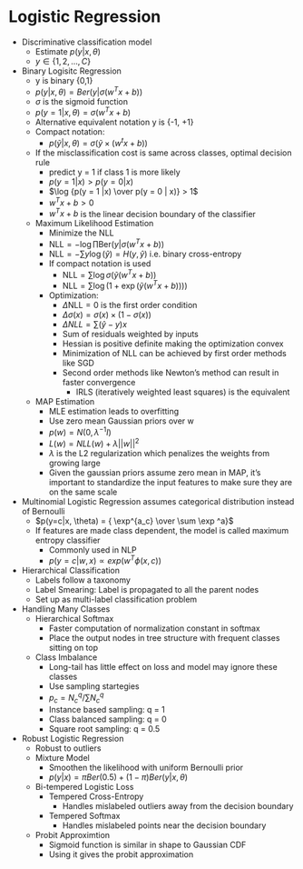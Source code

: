 # Logistic Regression

- Discriminative classification model 
    - Estimate $p(y | x, \theta)$
    - $y \in \{1,2,...,C\}$

- Binary Logisitc Regression
    - y is binary {0,1}
    - $p(y | x, \theta) = Ber(y | \sigma(w^Tx + b))$
    - $\sigma$ is the sigmoid function
    - $p(y = 1 | x, \theta) = \sigma(w^Tx +b)$
    - Alternative equivalent notation y is {-1, +1} 
    - Compact notation:
        - $p(\tilde y | x, \theta) = \sigma(\tilde y \times (w^tx + b))$
    - If the misclassification cost is same across classes, optimal decision rule
        - predict y = 1 if class 1 is more likely
        - $p(y = 1 | x) > p (y = 0 | x)$
        - $\log {p(y = 1 |x) \over p(y = 0 | x)} > 1$
        - $w^Tx + b > 0$
        - $w^Tx + b$ is the linear decision boundary of the classifier
    - Maximum Likelihood Estimation
        - Minimize the NLL
        - $\text{NLL} = - \log \prod \text{Ber}(y| \sigma(w^Tx +b))$
        - $\text{NLL} = -\sum y \log(\hat y) = H(y, \hat y)$ i.e. binary cross-entropy
        - If compact notation is used 
            - $\text{NLL} = \sum \log \sigma (\tilde y (w^Tx+b))$
            - $\text{NLL} = \sum \log ( 1 + \exp (\tilde y (w^Tx +b))))$
        - Optimization:
            - $\Delta \text{NLL} =0$ is the first order condition
            - $\Delta \sigma(x) = \sigma(x) \times (1 - \sigma(x))$
            - $\Delta NLL = \sum (\hat y - y) x$
            - Sum of residuals weighted by inputs
            - Hessian is positive definite making the optimization convex
            - Minimization of NLL can be achieved by first order methods like SGD
            - Second order methods like Newton’s method can result in faster convergence
                - IRLS (iteratively weighted least squares) is the equivalent
    - MAP Estimation
        - MLE estimation leads to overfitting
        - Use zero mean Gaussian priors over w
        - $p(w) = N(0, \lambda ^{-1} I)$
        - $L(w) = NLL(w) + \lambda ||w||^2$
        - $\lambda$ is the L2 regularization which penalizes the weights from growing large
        - Given the gaussian priors assume zero mean in MAP, it’s important to standardize the input features to make sure they are on the same scale

- Multinomial Logistic Regression assumes categorical distribution instead of Bernoulli
    - $p(y=c|x, \theta) = { \exp^{a_c} \over \sum \exp ^a}$
    - If features are made class dependent, the model is called maximum entropy classifier
        - Commonly used in NLP
        - $p(y=c|w, x) \propto exp(w^T\phi(x,c))$

- Hierarchical Classification
    - Labels follow a taxonomy
    - Label Smearing: Label is propagated to all the parent nodes
    - Set up as multi-label classification problem

- Handling Many Classes
    - Hierarchical Softmax
        - Faster computation of normalization constant in softmax
        - Place the output nodes in tree structure with frequent classes sitting on top
        
    - Class Imbalance
        - Long-tail has little effect on loss and model may ignore these classes
        - Use sampling startegies
        - $p_c = N_c^q / \sum N_c^q$
        - Instance based sampling: q = 1
        - Class balanced sampling: q = 0
        - Square root sampling: q = 0.5

- Robust Logistic Regression
    - Robust to outliers
    - Mixture Model
        - Smoothen the likelihood with uniform Bernoulli prior
        - $p(y | x) = \pi Ber(0.5) + (1 - \pi) Ber(y |x, \theta)$
    - Bi-tempered Logistic Loss
        - Tempered Cross-Entropy
            - Handles mislabeled outliers away from the decision boundary
        - Tempered Softmax
            - Handles mislabeled points near the decision boundary
    - Probit Approximtion
        - Sigmoid function is similar in shape to Gaussian CDF
        - Using it gives the probit approximation

